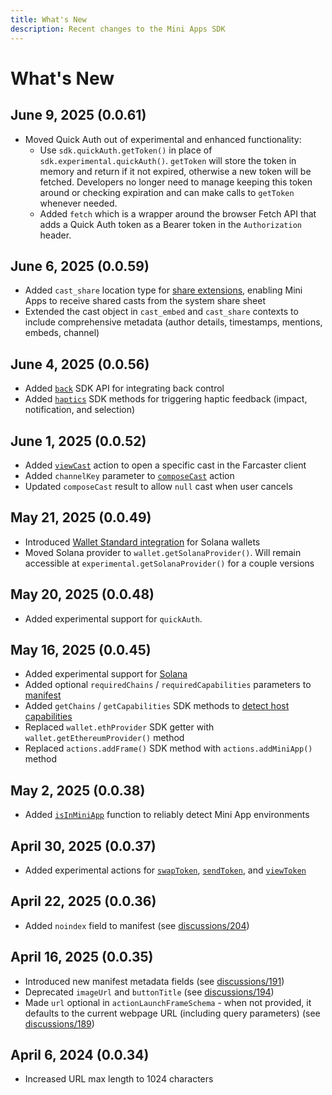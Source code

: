 ```yaml
---
title: What's New
description: Recent changes to the Mini Apps SDK
---
```


# What's New

## June 9, 2025 (0.0.61)

- Moved Quick Auth out of experimental and enhanced functionality:
	- Use `sdk.quickAuth.getToken()` in place of `sdk.experimental.quickAuth()`.
	`getToken` will store the token in memory and return if it not expired,
	otherwise a new token will be fetched. Developers no longer need to manage
	keeping this token around or checking expiration and can make calls to
	`getToken` whenever needed.
	- Added `fetch` which is a wrapper around the browser Fetch API that
	adds a Quick Auth token as a Bearer token in the `Authorization` header.
	
## June 6, 2025 (0.0.59)

- Added `cast_share` location type for [share
extensions](/docs/concepts/share-extensions), enabling Mini Apps to receive shared casts from the system share sheet
- Extended the cast object in `cast_embed` and `cast_share` contexts to include comprehensive metadata (author details, timestamps, mentions, embeds, channel)

## June 4, 2025 (0.0.56)

- Added [`back`](/docs/sdk/back) SDK API for integrating back control
- Added [`haptics`](/docs/sdk/haptics) SDK methods for triggering haptic feedback (impact, notification, and selection)

## June 1, 2025 (0.0.52)

- Added [`viewCast`](/docs/sdk/actions/view-cast) action to open a specific cast in the Farcaster client
- Added `channelKey` parameter to [`composeCast`](/docs/sdk/actions/compose-cast) action
- Updated `composeCast` result to allow `null` cast when user cancels

## May 21, 2025 (0.0.49)

- Introduced [Wallet Standard integration](/docs/guides/solana) for Solana wallets
- Moved Solana provider to `wallet.getSolanaProvider()`. Will remain accessible at `experimental.getSolanaProvider()` for a couple versions

## May 20, 2025 (0.0.48)

- Added experimental support for `quickAuth`.

## May 16, 2025 (0.0.45)

- Added experimental support for [Solana](/docs/guides/solana)
- Added optional `requiredChains` / `requiredCapabilities` parameters to [manifest](/docs/guides/publishing#host-a-manifest-file)
- Added `getChains` / `getCapabilities` SDK methods to [detect host capabilities](/docs/sdk/detecting-capabilities)
- Replaced `wallet.ethProvider` SDK getter with `wallet.getEthereumProvider()` method
- Replaced `actions.addFrame()` SDK method with `actions.addMiniApp()` method

## May 2, 2025 (0.0.38)

- Added [`isInMiniApp`](/docs/sdk/is-in-mini-app) function to reliably detect Mini App environments

## April 30, 2025 (0.0.37)

- Added experimental actions for [`swapToken`](/docs/sdk/actions/swap-token), [`sendToken`](/docs/sdk/actions/send-token), and [`viewToken`](/docs/sdk/actions/view-token)

## April 22, 2025 (0.0.36)

- Added `noindex` field to manifest (see [discussions/204](https://github.com/farcasterxyz/miniapps/discussions/204))

## April 16, 2025 (0.0.35)

- Introduced new manifest metadata fields (see [discussions/191](https://github.com/farcasterxyz/miniapps/discussions/191))
- Deprecated `imageUrl` and `buttonTitle` (see [discussions/194](https://github.com/farcasterxyz/miniapps/discussions/194))
- Made `url` optional in `actionLaunchFrameSchema` - when not provided, it defaults to the current webpage URL (including query parameters) (see [discussions/189](https://github.com/farcasterxyz/miniapps/discussions/189))

## April 6, 2024 (0.0.34)

- Increased URL max length to 1024 characters
